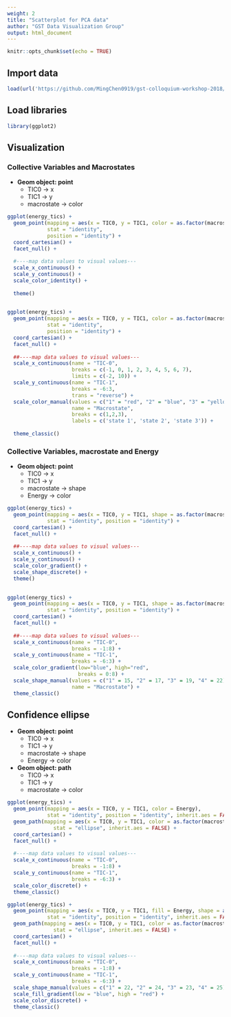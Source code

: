 ```yaml
---
weight: 2
title: "Scatterplot for PCA data"
author: "GST Data Visualization Group"
output: html_document
---
```


<style>
pre code, pre, code {
  white-space: pre !important;
  overflow-x: scroll !important;
  word-break: keep-all !important;
  word-wrap: initial !important;
}
</style>

```r
knitr::opts_chunk$set(echo = TRUE)
```



## Import data

```r
load(url('https://github.com/MingChen0919/gst-colloquium-workshop-2018/raw/master/content/datasets-2/datasets.RData'))
```

## Load libraries

```r
library(ggplot2)
```


## Visualization

### Collective Variables and Macrostates 

* **Geom object: point**
    + TIC0 -> x
    + TIC1 -> y
    + macrostate -> color

```r
ggplot(energy_tics) +
  geom_point(mapping = aes(x = TIC0, y = TIC1, color = as.factor(macrostate)),
             stat = "identity", 
             position = "identity") +
  coord_cartesian() +
  facet_null() +
  
  #----map data values to visual values---
  scale_x_continuous() +
  scale_y_continuous() +
  scale_color_identity() +
  
  theme()
  
```
```r
ggplot(energy_tics) +
  geom_point(mapping = aes(x = TIC0, y = TIC1, color = as.factor(macrostate)),
             stat = "identity", 
             position = "identity") +
  coord_cartesian() +
  facet_null() +
  
  ##----map data values to visual values---
  scale_x_continuous(name = "TIC-0", 
                     breaks = c(-1, 0, 1, 2, 3, 4, 5, 6, 7),
                     limits = c(-2, 10)) +
  scale_y_continuous(name = "TIC-1",
                     breaks = -6:3, 
                     trans = "reverse") +
  scale_color_manual(values = c("1" = "red", "2" = "blue", "3" = "yellow", "4" = "green"),
                     name = "Macrostate", 
                     breaks = c(1,2,3),
                     labels = c('state 1', 'state 2', 'state 3')) +
  
  theme_classic()
```



### Collective Variables, macrostate and Energy

* **Geom object: point**
    + TIC0 -> x
    + TIC1 -> y
    + macrostate -> shape
    + Energy -> color
    
```r
ggplot(energy_tics) +
  geom_point(mapping = aes(x = TIC0, y = TIC1, shape = as.factor(macrostate), color = Energy),
             stat = "identity", position = "identity") +
  coord_cartesian() +
  facet_null() +
  
  ##----map data values to visual values---
  scale_x_continuous() +
  scale_y_continuous() +
  scale_color_gradient() +
  scale_shape_discrete() +
  theme()
  
```

```r
ggplot(energy_tics) +
  geom_point(mapping = aes(x = TIC0, y = TIC1, shape = as.factor(macrostate), color = Energy),
             stat = "identity", position = "identity") +
  coord_cartesian() +
  facet_null() +
  
  ##----map data values to visual values---
  scale_x_continuous(name = "TIC-0",
                     breaks = -1:8) +
  scale_y_continuous(name = "TIC-1",
                     breaks = -6:3) +
  scale_color_gradient(low="blue", high="red",
                       breaks = 0:8) +
  scale_shape_manual(values = c("1" = 15, "2" = 17, "3" = 19, "4" = 22),
                     name = "Macrostate") +
  theme_classic()
```


## Confidence ellipse

* **Geom object: point**
    + TIC0 -> x
    + TIC1 -> y
    + macrostate -> shape
    + Energy -> color
    
* **Geom object: path**
    + TIC0 -> x
    + TIC1 -> y
    + macrostate -> color

```r
ggplot(energy_tics) +
  geom_point(mapping = aes(x = TIC0, y = TIC1, color = Energy),
             stat = "identity", position = "identity", inherit.aes = FALSE) +
  geom_path(mapping = aes(x = TIC0, y = TIC1, color = as.factor(macrostate)), 
               stat = "ellipse", inherit.aes = FALSE) + 
  coord_cartesian() +
  facet_null() +
  
  #----map data values to visual values---
  scale_x_continuous(name = "TIC-0",
                     breaks = -1:8) +
  scale_y_continuous(name = "TIC-1",
                     breaks = -6:3) +
  scale_color_discrete() +
  theme_classic()
```


```r
ggplot(energy_tics) +
  geom_point(mapping = aes(x = TIC0, y = TIC1, fill = Energy, shape = as.factor(macrostate)),
             stat = "identity", position = "identity", inherit.aes = FALSE) +
  geom_path(mapping = aes(x = TIC0, y = TIC1, color = as.factor(macrostate)), 
               stat = "ellipse", inherit.aes = FALSE) + 
  coord_cartesian() +
  facet_null() +
  
  #----map data values to visual values---
  scale_x_continuous(name = "TIC-0",
                     breaks = -1:8) +
  scale_y_continuous(name = "TIC-1",
                     breaks = -6:3) +
  scale_shape_manual(values = c("1" = 22, "2" = 24, "3" = 23, "4" = 25)) +
  scale_fill_gradient(low = "blue", high = "red") +
  scale_color_discrete() +
  theme_classic()
```

